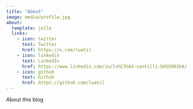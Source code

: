 ```yaml
---
title: "About"
image: media/profile.jpg
about:
  template: jolla
  links:
    - icon: twitter
      text: Twitter
      href: https://x.com/luatil
    - icon: linkedin
      text: LinkedIn
      href: https://www.linkedin.com/in/lu%C3%A3-santilli-b01b901b4/
    - icon: github
      text: Github
      href: https://github.com/luatil
---
```


About this blog
